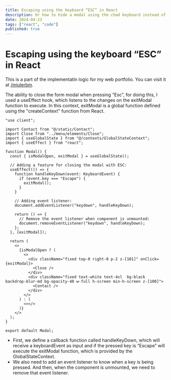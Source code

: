 ```yaml
---
title: Escaping using the keyboard “ESC” in React
description: Or how to hide a modal using the chad keyboard instead of the virgin close button.
date: 2024-04-23
tags: ["react", "code"]
published: true
---
```


# Escaping using the keyboard “ESC” in React

This is a part of the implementatin logic for my web portfolio. You can visit it at <a target="_blank" href="https://miulerbm.vercel.app/">/miulerbm</a>.

The ability to close the form modal when pressing “Esc”, for doing this, I used a useEffect hook, which listens to the changes on the exitModal function to execute.
In this context, exitModal is a global function defined using the "createContext" function from React.

```tsx
"use client";

import Contact from "@/static/Contact";
import Close from "../menu/elements/Close";
import { useGlobalState } from "@/contexts/GlobalStateContext";
import { useEffect } from "react";

function Modal() {
  const { isModalOpen, exitModal } = useGlobalState();

  // Adding a feature for closing the modal with ESC:
  useEffect(() => {
    function handleKeyDown(event: KeyboardEvent) {
      if (event.key === "Escape") {
        exitModal();
      }
    }

    // Adding event listener:
    document.addEventListener("keydown", handleKeyDown);

    return () => {
      // Remove the event listener when component is unmounted:
      document.removeEventListener("keydown", handleKeyDown);
    };
  }, [exitModal]);

  return (
    <>
      {isModalOpen ? (
        <>
          <div className="fixed top-0 right-0 p-2 z-[101]" onClick={exitModal}>
            <Close />
          </div>
          <div className="fixed text-white text-4xl  bg-black backdrop-blur-md bg-opacity-40 w-full h-screen min-h-screen z-[100]">
            <Contact />
          </div>
        </>
      ) : (
        <></>
      )}
    </>
  );
}

export default Modal;
```

- First, we define a callback function called handleKeyDown, which will receive a keyboardEvent as input and if the pressed key is “Escape” will execute the exitModal function, which is provided by the GlobalStateContext.
- We also need to add an event listener to know when a key is being pressed. And then, when the component is unmounted, we need to remove that event listener.

